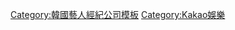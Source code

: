 {{Navbox
|name   = BH Entertainment
|title  = [[BH娛樂|BH Entertainment]]
|tracking = <includeonly>no</includeonly>
|titlestyle = background-color:#F5F5F5;
|groupstyle = background-color:#F5F5F5;
|belowstyle = background-color:#F5F5F5;
|listclass = hlist
|group1 = 代表
|list1  =
*[[李炳憲]]
|group2 = 旗下藝人
|list2  =
*[[李炳憲]]
*[[劉智泰]]
*[[高洙]]
*[[鄭宇]]
*[[李熙俊]]
*[[於曉光]]
*[[朴成勳]]
*[[肖恩·理查德]]
*[[朴海秀]]
*[[朴珍榮|珍榮]]
*[[秋瓷炫]]
*[[韓志旼]]
*[[韓佳人]]
*[[韓孝周]]
*[[安昭熙]]
*[[朴寶英]]
*[[李智雅]]
*[[唐田英里佳]]
*[[金高銀]]
*[[朴持厚]]
*[[李陣郁]]
*[[趙福來]]
*[[朱鍾赫]]

|group3 = 旗下脫離的藝人
|list3  =
*[[晉久]]
*[[孔升妍]]
*[[朴柾佑]]
*[[邊佑錫]]
*[[金珠賢]]
*[[金容智]]

|below = 官方網站 : [https://bhent.co.kr/?page_id=19&star=13]
}}
<noinclude>
[[Category:韓國藝人經紀公司模板]]
[[Category:Kakao娛樂]]
</noinclude>